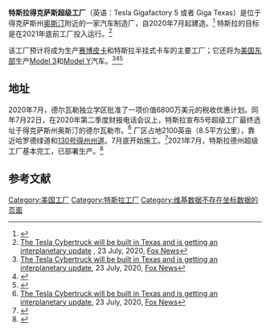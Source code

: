{{short description|planned Tesla car factory in the United States}}
{{Infobox factory
| name         = 特斯拉得克萨斯超级工厂
| caption      = 
| location_map = United States
| built        = {{start date|2020‒2021}}
| location     = 得克萨斯州奧斯汀
| coordinates = {{coord|30.23|-97.6|region:US-TX_type:landmark_dim:2000|name=Giga Texas: Tesla Colorado River Project / Cybertruck factory|display=inline,title}}
| industry     = 汽车
| products     = {{plainlist|
* [[Tesla_Model_3|Tesla Model 3]]
* [[Tesla_Model_Y|Tesla Model Y]]
* [[Tesla_Semi|Tesla Semi]]
* [[Tesla_Cybertruck|Tesla Cybertruck]]
}}
| area         = 2,481英亩（10,040,000平方米）
| owner        = [[特斯拉_(公司)|特斯拉]]
}}
'''特斯拉得克萨斯超级工厂'''（英语：Tesla Gigafactory 5 或者 Giga Texas）是位于得克萨斯州[[奧斯汀|奥斯汀]]附近的一家汽车制造厂，自2020年7月起建造。<ref name=":0">{{Cite web|title=Watch Tesla start construction work at Gigafactory Texas in drone video|url=https://electrek.co/2020/07/25/tesla-starts-construction-gigafactory-texas-drone-video/|accessdate=2020-08-24|author=Lambert|date=2020-07-25|first=Fred|work=Electrek|language=en-US|archive-date=2021-03-09|archive-url=https://web.archive.org/web/20210309232909/https://electrek.co/2020/07/25/tesla-starts-construction-gigafactory-texas-drone-video/|dead-url=no}}</ref> 特斯拉的目标是在2021年底前工厂投入运行。<ref name="fox20200723">[https://www.foxnews.com/auto/tesla-cybertruck-texas-interplanetary-update The Tesla Cybertruck will be built in Texas and is getting an interplanetary update] {{Wayback|url=https://www.foxnews.com/auto/tesla-cybertruck-texas-interplanetary-update |date=20210415150355 }}, 23 July, 2020, [[Fox_News|Fox News]]</ref>

该工厂预计将成为生产[[Tesla_Cybertruck|赛博皮卡]]和特斯拉半挂式卡车的主要工厂；它还将为[[美國東部|美国东部]]生产[[特斯拉Model_3|Model 3]]和[[特斯拉Model_Y|Model Y]]汽车。<ref name="fox20200723">[https://www.foxnews.com/auto/tesla-cybertruck-texas-interplanetary-update The Tesla Cybertruck will be built in Texas and is getting an interplanetary update], 23 July, 2020, [[Fox_News|Fox News]]</ref><ref name="cnn-bursztynsky-20200722">{{Cite news|url=https://www.cnbc.com/2020/07/22/tesla-will-build-its-next-gigafactory-near-austin-texas.html|date=2020-07-22|accessdate=2020-07-26|title=Tesla will build its next Gigafactory near Austin, Texas|work=CNBC|first=Jessica|author=Bursztynsky|department=Business News and Finance|archive-date=2021-03-23|archive-url=https://web.archive.org/web/20210323145102/https://www.cnbc.com/2020/07/22/tesla-will-build-its-next-gigafactory-near-austin-texas.html|dead-url=no}}</ref><ref>{{Cite web|title=Giga Texas! Austin to build Tesla's new Cybertruck and Tesla Semi|url=https://thedriven.io/2020/07/23/giga-texas-austin-revealed-as-location-for-teslas-new-us-gigafactory/|accessdate=2020-08-26|author=Vorrath|date=2020-07-22|first=Sophie|work=The Driven|language=en-US|archive-date=2021-01-01|archive-url=https://web.archive.org/web/20210101213306/https://thedriven.io/2020/07/23/giga-texas-austin-revealed-as-location-for-teslas-new-us-gigafactory/|dead-url=no}}</ref>

== 地址 ==

2020年7月，德尔瓦勒独立学区批准了一项价值6800万美元的税收优惠计划。同年7月22日，在2020年第二季度财报电话会议上，特斯拉宣布5号超级工厂最终选址于得克萨斯州奥斯汀的德尔瓦勒市。<ref name="fox20200723">[https://www.foxnews.com/auto/tesla-cybertruck-texas-interplanetary-update The Tesla Cybertruck will be built in Texas and is getting an interplanetary update], 23 July, 2020, [[Fox_News|Fox News]]</ref> 厂区占地2100英亩（8.5平方公里），靠近哈罗德绿道和[[130号德克萨斯州州道|130号得州州道]]。7月底开始施工。<ref name=":0">{{Cite web|title=Watch Tesla start construction work at Gigafactory Texas in drone video|url=https://electrek.co/2020/07/25/tesla-starts-construction-gigafactory-texas-drone-video/|accessdate=2020-08-24|author=Lambert|date=2020-07-25|first=Fred|work=Electrek|language=en-US}}</ref>2021年7月，特斯拉德州超级工厂基本完工，已部署生产。<ref>{{cite news |title=特斯拉德州超级工厂基本完工 已部署生产(视频) |url=https://finance.sina.com.cn/tech/2021-07-20/doc-ikqcfnca7879509.shtml |accessdate=2021-10-10 |archive-date=2021-07-20 |archive-url=https://web.archive.org/web/20210720031251/https://finance.sina.com.cn/tech/2021-07-20/doc-ikqcfnca7879509.shtml |dead-url=no }}</ref>

== 参考文献 ==
{{Reflist|2}}
{{特斯拉公司}}
[[Category:美国工厂|Category:美国工厂]]
[[Category:特斯拉工厂|Category:特斯拉工厂]]
[[Category:维基数据不存在坐标数据的页面|Category:维基数据不存在坐标数据的页面]]